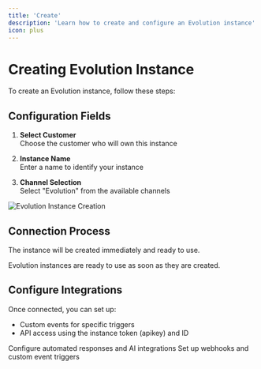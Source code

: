 ```yaml
---
title: 'Create'
description: 'Learn how to create and configure an Evolution instance'
icon: plus
---
```


# Creating Evolution Instance

To create an Evolution instance, follow these steps:

## Configuration Fields

1. **Select Customer**  
   Choose the customer who will own this instance

2. **Instance Name**  
   Enter a name to identify your instance

3. **Channel Selection**  
   Select "Evolution" from the available channels

<img src="/images/instance/create1.png" alt="Evolution Instance Creation" />

## Connection Process

The instance will be created immediately and ready to use.

<Note>
  Evolution instances are ready to use as soon as they are created.
</Note>

## Configure Integrations

Once connected, you can set up:
- Custom events for specific triggers
- API access using the instance token (apikey) and ID

<CardGroup>
  <Card title="Chatbots" icon="robot" href="/instances/chatbots/chatwoot">
    Configure automated responses and AI integrations
  </Card>
  <Card title="Events" icon="bell" href="/instances/events/events-system">
    Set up webhooks and custom event triggers
  </Card>
</CardGroup>

